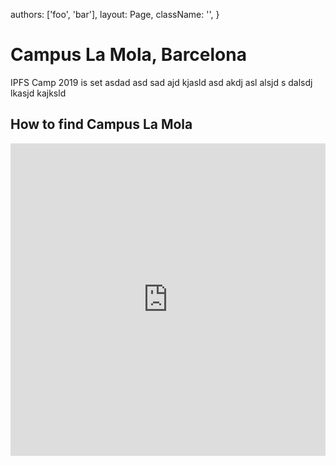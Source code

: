 


  authors: ['foo', 'bar'],
  layout: Page,
  className: '',
}

# Campus La Mola, Barcelona

IPFS Camp 2019 is set asdad asd sad ajd kjasld asd akdj asl alsjd s dalsdj lkasjd kajksld

<CFGallery />

## How to find Campus La Mola

<iframe
  width="100%"
  height="500"
  id="gmap_canvas"
  src="https://maps.google.com/maps?q=campus%20la%20mola&t=&z=13&ie=UTF8&iwloc=&output=embed"
  frameBorder="0"
  scrolling="no"
  marginHeight="0"
  marginWidth="0"
/>

## Transportation
